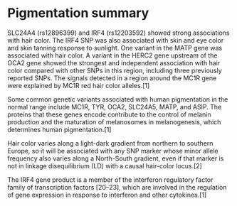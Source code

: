 # Pigmentation summary

SLC24A4 (rs12896399) and IRF4 (rs12203592) showed strong associations with hair color. The IRF4 SNP was also associated with skin and eye color and skin tanning response to sunlight.
One variant in the MATP gene was associated with hair color. A variant in the HERC2 gene upstream of the OCA2 gene showed the strongest and independent association with hair color compared with other SNPs in this region, including three previously reported SNPs. The signals detected in a region around the MC1R gene were explained by MC1R red hair color alleles.[1]

Some common genetic variants associated with human pigmentation in the normal range include MC1R, TYR, OCA2, SLC24A5, MATP, and ASIP. The proteins that these genes encode contribute to the control of melanin production and the maturation of melanosomes in melanogenesis, which determines human pigmentation.[1]

Hair color varies along a light-dark gradient from northern to southern Europe, so it will be associated with any SNP marker whose minor allele frequency also varies along a North-South gradient, even if that marker is not in linkage disequilibrium (LD) with a causal hair-color locus.[2]

The IRF4 gene product is a member of the interferon regulatory factor family of transcription factors [20–23], which are involved in the regulation of gene expression in response to interferon and other cytokines.[1]


